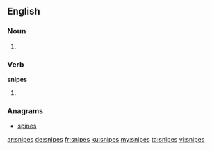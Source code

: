 ==English==

===Noun===
{{head|en}}

# {{plural of|snipe}}

===Verb===
'''snipes'''

# {{en-third-person singular of|snipe}}

===Anagrams===
* [[spines#English|spines]]

[[ar:snipes]]
[[de:snipes]]
[[fr:snipes]]
[[ku:snipes]]
[[my:snipes]]
[[ta:snipes]]
[[vi:snipes]]